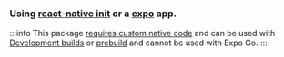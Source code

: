 
### Using [react-native init](https://reactnative.dev/docs/environment-setup) or a [expo](https://docs.expo.dev/get-started/create-a-project/) app.

<Tabs groupId="rn-installation" queryString>
<TabItem value="bare" label="react-native init">

<BareInstallation />

</TabItem>
<TabItem value="expo" label="expo">

:::info
This package [requires custom native code](https://docs.expo.io/workflow/customizing/) and can be used with [Development builds](https://docs.expo.dev/develop/development-builds/introduction/) or  [prebuild](https://docs.expo.dev/workflow/prebuild/) and cannot be used with Expo Go.
:::

<ExpoInstallation />

</TabItem>
</Tabs>
